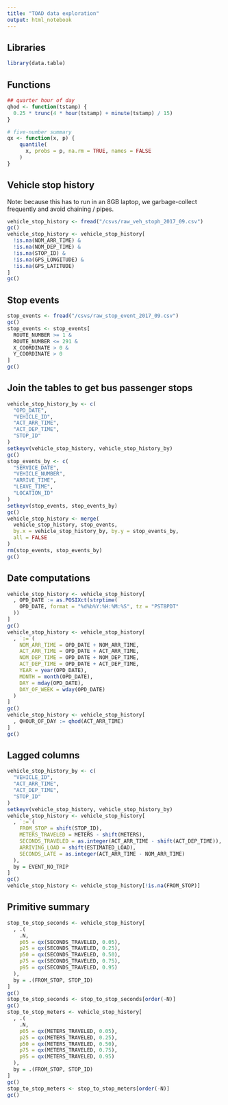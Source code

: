 ```yaml
---
title: "TOAD data exploration"
output: html_notebook
---
```


## Libraries
```r
library(data.table)

```

## Functions
```r
## quarter hour of day
qhod <- function(tstamp) {
  0.25 * trunc(4 * hour(tstamp) + minute(tstamp) / 15)
}

# five-number summary
qx <- function(x, p) {
    quantile(
      x, probs = p, na.rm = TRUE, names = FALSE
    )
}

```

## Vehicle stop history
Note: because this has to run in an 8GB laptop, we garbage-collect frequently
and avoid chaining / pipes.
```r
vehicle_stop_history <- fread("/csvs/raw_veh_stoph_2017_09.csv")
gc()
vehicle_stop_history <- vehicle_stop_history[
  !is.na(NOM_ARR_TIME) &
  !is.na(NOM_DEP_TIME) &
  !is.na(STOP_ID) &
  !is.na(GPS_LONGITUDE) &
  !is.na(GPS_LATITUDE)
]
gc()

```

## Stop events
```r
stop_events <- fread("/csvs/raw_stop_event_2017_09.csv")
gc()
stop_events <- stop_events[
  ROUTE_NUMBER >= 1 &
  ROUTE_NUMBER <= 291 &
  X_COORDINATE > 0 &
  Y_COORDINATE > 0
]
gc()

```

## Join the tables to get bus passenger stops
```r
vehicle_stop_history_by <- c(
  "OPD_DATE",
  "VEHICLE_ID",
  "ACT_ARR_TIME",
  "ACT_DEP_TIME",
  "STOP_ID"
)
setkeyv(vehicle_stop_history, vehicle_stop_history_by)
gc()
stop_events_by <- c(
  "SERVICE_DATE",
  "VEHICLE_NUMBER",
  "ARRIVE_TIME",
  "LEAVE_TIME",
  "LOCATION_ID"
)
setkeyv(stop_events, stop_events_by)
gc()
vehicle_stop_history <- merge(
  vehicle_stop_history, stop_events,
  by.x = vehicle_stop_history_by, by.y = stop_events_by,
  all = FALSE
)
rm(stop_events, stop_events_by)
gc()

```

## Date computations
```r
vehicle_stop_history <- vehicle_stop_history[
  , OPD_DATE := as.POSIXct(strptime(
    OPD_DATE, format = "%d%b%Y:%H:%M:%S", tz = "PST8PDT"
  ))
]
gc()
vehicle_stop_history <- vehicle_stop_history[
  , `:=`(
    NOM_ARR_TIME = OPD_DATE + NOM_ARR_TIME,
    ACT_ARR_TIME = OPD_DATE + ACT_ARR_TIME,
    NOM_DEP_TIME = OPD_DATE + NOM_DEP_TIME,
    ACT_DEP_TIME = OPD_DATE + ACT_DEP_TIME,
    YEAR = year(OPD_DATE),
    MONTH = month(OPD_DATE),
    DAY = mday(OPD_DATE),
    DAY_OF_WEEK = wday(OPD_DATE)
  )
]
gc()
vehicle_stop_history <- vehicle_stop_history[
  , QHOUR_OF_DAY := qhod(ACT_ARR_TIME)
]
gc()

```

## Lagged columns
```r
vehicle_stop_history_by <- c(
  "VEHICLE_ID",
  "ACT_ARR_TIME",
  "ACT_DEP_TIME",
  "STOP_ID"
)
setkeyv(vehicle_stop_history, vehicle_stop_history_by)
vehicle_stop_history <- vehicle_stop_history[
  , `:=`(
    FROM_STOP = shift(STOP_ID),
    METERS_TRAVELED = METERS - shift(METERS),
    SECONDS_TRAVELED = as.integer(ACT_ARR_TIME - shift(ACT_DEP_TIME)),
    ARRIVING_LOAD = shift(ESTIMATED_LOAD),
    SECONDS_LATE = as.integer(ACT_ARR_TIME - NOM_ARR_TIME)
  ),
  by = EVENT_NO_TRIP
]
gc()
vehicle_stop_history <- vehicle_stop_history[!is.na(FROM_STOP)]

```
## Primitive summary
```r
stop_to_stop_seconds <- vehicle_stop_history[
  , .(
    .N,
    p05 = qx(SECONDS_TRAVELED, 0.05),
    p25 = qx(SECONDS_TRAVELED, 0.25),
    p50 = qx(SECONDS_TRAVELED, 0.50),
    p75 = qx(SECONDS_TRAVELED, 0.75),
    p95 = qx(SECONDS_TRAVELED, 0.95)
  ),
  by = .(FROM_STOP, STOP_ID)
]
gc()
stop_to_stop_seconds <- stop_to_stop_seconds[order(-N)]
gc()
stop_to_stop_meters <- vehicle_stop_history[
  , .(
    .N,
    p05 = qx(METERS_TRAVELED, 0.05),
    p25 = qx(METERS_TRAVELED, 0.25),
    p50 = qx(METERS_TRAVELED, 0.50),
    p75 = qx(METERS_TRAVELED, 0.75),
    p95 = qx(METERS_TRAVELED, 0.95)
  ),
  by = .(FROM_STOP, STOP_ID)
]
gc()
stop_to_stop_meters <- stop_to_stop_meters[order(-N)]
gc()

```

